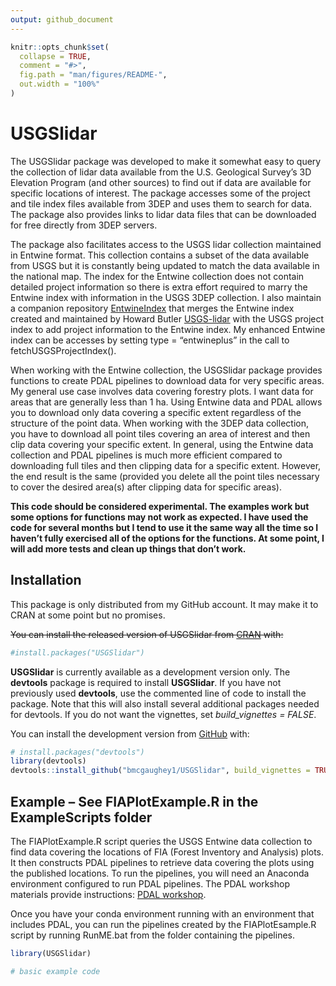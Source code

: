 ```yaml
---
output: github_document
---
```


<!-- README.md is generated from README.Rmd. Please edit that file -->

```r
knitr::opts_chunk$set(
  collapse = TRUE,
  comment = "#>",
  fig.path = "man/figures/README-",
  out.width = "100%"
)
```

# USGSlidar

<!-- badges: start -->
<!-- badges: end -->

The USGSlidar package was developed to make it somewhat easy to query the collection of
lidar data available from the U.S. Geological Survey's 3D Elevation Program (and other sources)
to find out if data are available for specific locations of interest. The package 
accesses some of the project and tile index files available from 3DEP and uses them to
search for data. The package also provides links to lidar data files that can be downloaded
for free directly from 3DEP servers.

The package also facilitates access to the USGS lidar collection maintained in Entwine format.
This collection contains a subset of the data available from USGS but it is constantly being
updated to match the data available in the national map. The index for the Entwine collection
does not contain detailed project information so there is extra effort required to marry the
Entwine index with information in the USGS 3DEP collection. I also maintain a companion
repository [EntwineIndex](https://github.com/bmcgaughey1/EntwineIndex) that merges the Entwine 
index created and maintained by Howard Butler [USGS-lidar](https://github.com/hobu/usgs-lidar)
with the USGS project index to add project information to the Entwine index. My enhanced Entwine
index can be accesses by setting type = "entwineplus" in the call to fetchUSGSProjectIndex().

When working with the Entwine collection, the USGSlidar package provides functions to create
PDAL pipelines to download data for very specific areas. My general use case involves data covering
forestry plots. I want data for areas that are generally less than 1 ha. Using Entwine data and PDAL
allows you to download only data covering a specific extent regardless of the structure of the 
point data. When working with the 3DEP data collection, you have to download all point tiles
covering an area of interest and then clip data covering your specific extent. In general, using the 
Entwine data collection and PDAL pipelines is much more efficient compared to downloading full tiles
and then clipping data for a specific extent. However, the end result is the same (provided you 
delete all the point tiles necessary to cover the desired area(s) after clipping data for specific
areas).

**This code should be considered experimental. The examples work but some options for functions
may not work as expected. I have used the code for several months but I tend to use it the same
way all the time so I haven't fully exercised all of the options for the functions. At some point,
I will add more tests and clean up things that don't work.**

## Installation

This package is only distributed from my GitHub account. It may make it to CRAN at some point but
no promises.

~~You can install the released version of USGSlidar from [CRAN](https://CRAN.R-project.org) with:~~

``` r
#install.packages("USGSlidar")
```

**USGSlidar** is currently available as a development version only. The **devtools** package is required to
install **USGSlidar**. If you have not previously used **devtools**, use the commented line of
code to install the package. Note that this will also install several additional packages needed
for devtools. If you do not want the vignettes, set *build_vignettes = FALSE*.

You can install the development version from [GitHub](https://github.com/) with:

``` r
# install.packages("devtools")
library(devtools)
devtools::install_github("bmcgaughey1/USGSlidar", build_vignettes = TRUE)
```

## Example -- See FIAPlotExample.R in the ExampleScripts folder

The FIAPlotExample.R script queries the USGS Entwine data collection to find data covering the locations
of FIA (Forest Inventory and Analysis) plots. It then constructs PDAL pipelines to retrieve data covering
the plots using the published locations. To run the pipelines, you will need an Anaconda environment configured
to run PDAL pipelines. The PDAL workshop materials provide instructions: [PDAL workshop](https://pdal.io/workshop/conda.html#installing-conda).

Once you have your conda environment running with an environment that includes PDAL, you can run the pipelines
created by the FIAPlotEsample.R script by running RunME.bat from the folder containing the pipelines.

```r
library(USGSlidar)

# basic example code
```
